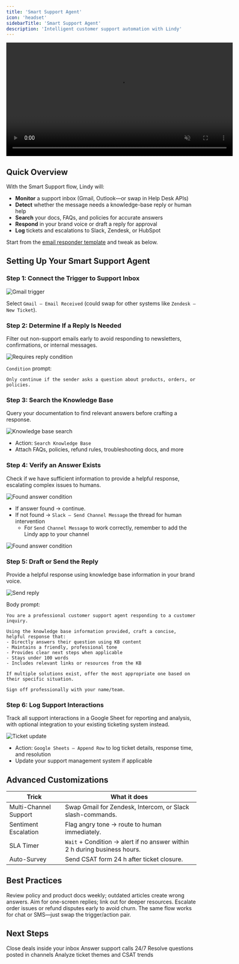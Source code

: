 ```yaml
---
title: 'Smart Support Agent'
icon: 'headset'
sidebarTitle: 'Smart Support Agent'
description: 'Intelligent customer support automation with Lindy'
---
```


<div style={{ display: 'flex', justifyContent: 'center', margin: '2rem 0' }}>
  <div className="video-card">
    <video
      src="https://lindyfiles.nyc3.cdn.digitaloceanspaces.com/triggers.mp4"
      width="600"
      autoPlay
      muted
      loop
      playsInline
      style={{ display: 'block', width: '100%', borderRadius: '16px' }}
    />
  </div>
</div>

## Quick Overview

With the Smart Support flow, Lindy will:

- **Monitor** a support inbox (Gmail, Outlook—or swap in Help Desk APIs)  
- **Detect** whether the message needs a knowledge-base reply or human help  
- **Search** your docs, FAQs, and policies for accurate answers  
- **Respond** in your brand voice or draft a reply for approval  
- **Log** tickets and escalations to Slack, Zendesk, or HubSpot  

Start from the [email responder template](https://chat.lindy.ai/marketplace/?templateId=66bfc603ea73bec3fea906db) and tweak as below.

## Setting Up Your Smart Support Agent

### Step 1: Connect the Trigger to Support Inbox

<Frame>
  <img src="/lindy-brand-assets/support-agent-trigger.png" alt="Gmail trigger" />
</Frame>

Select `Gmail – Email Received` (could swap for other systems like `Zendesk – New Ticket`).  

### Step 2: Determine If a Reply Is Needed

Filter out non-support emails early to avoid responding to newsletters, confirmations, or internal messages.

<Frame>
  <img src="/lindy-brand-assets/support-agent-trigger.png" alt="Requires reply condition" />
</Frame>

`Condition` prompt:

```
Only continue if the sender asks a question about products, orders, or policies.
```

### Step 3: Search the Knowledge Base

Query your documentation to find relevant answers before crafting a response.

<Frame>
  <img src="/lindy-brand-assets/support-agent-KB.png" alt="Knowledge base search" />
</Frame>

- Action: `Search Knowledge Base`  
- Attach FAQs, policies, refund rules, troubleshooting docs, and more

### Step 4: Verify an Answer Exists

Check if we have sufficient information to provide a helpful response, escalating complex issues to humans.

<Frame>
  <img src="/lindy-brand-assets/support-agent-verify.png" alt="Found answer condition" />
</Frame>

- If answer found → continue.  
- If not found → `Slack – Send Channel Message` the thread for human intervention
    - For `Send Channel Message` to work correctly, remember to add the Lindy app to your channel

<Frame>
  <img src="/lindy-brand-assets/support-agent-slack.png" alt="Found answer condition" />
</Frame>

### Step 5: Draft or Send the Reply

Provide a helpful response using knowledge base information in your brand voice.

<Frame>
  <img src="/lindy-brand-assets/support-agent-reply.png" alt="Send reply" />
</Frame>

Body prompt:

```
You are a professional customer support agent responding to a customer inquiry.

Using the knowledge base information provided, craft a concise, helpful response that:
- Directly answers their question using KB content
- Maintains a friendly, professional tone
- Provides clear next steps when applicable
- Stays under 100 words
- Includes relevant links or resources from the KB

If multiple solutions exist, offer the most appropriate one based on their specific situation.

Sign off professionally with your name/team.
```

### Step 6: Log Support Interactions

Track all support interactions in a Google Sheet for reporting and analysis, with optional integration to your existing ticketing system instead.

<Frame>
  <img src="/lindy-brand-assets/support-agent-log.png" alt="Ticket update" />
</Frame>

- Action: `Google Sheets – Append Row` to log ticket details, response time, and resolution
- Update your support management system if applicable

## Advanced Customizations

| Trick                  | What it does                                                                    |
|------------------------|---------------------------------------------------------------------------------|
| Multi-Channel Support  | Swap Gmail for Zendesk, Intercom, or Slack slash-commands.                      |
| Sentiment Escalation   | Flag angry tone → route to human immediately.                                   |
| SLA Timer              | `Wait` + Condition → alert if no answer within 2 h during business hours.       |
| Auto-Survey            | Send CSAT form 24 h after ticket closure.                                       |

## Best Practices

<AccordionGroup>
  <Accordion title="Keep KB Fresh">
    Review policy and product docs weekly; outdated articles create wrong answers.
  </Accordion>
  
  <Accordion title="Short & Clear">
    Aim for one-screen replies; link out for deeper resources.
  </Accordion>
  
  <Accordion title="Human First">
    Escalate order issues or refund disputes early to avoid churn.
  </Accordion>
  
  <Accordion title="Channel Flexibility">
    The same flow works for chat or SMS—just swap the trigger/action pair.
  </Accordion>
</AccordionGroup>

## Next Steps

<CardGroup cols={2}>
  <Card title="Email Negotiator" href="/tutorials/email-negotiator" icon="handshake">
    Close deals inside your inbox
  </Card>
  <Card title="Inbound Call Bot" href="/tutorials/inbound-calling" icon="phone">
    Answer support calls 24/7
  </Card>
  <Card title="Slack Triage Bot" href="/tutorials/slack-triage" icon="slack">
    Resolve questions posted in channels
  </Card>
  <Card title="Customer Insights" href="/tutorials/support-insights" icon="chart-line">
    Analyze ticket themes and CSAT trends
  </Card>
</CardGroup>